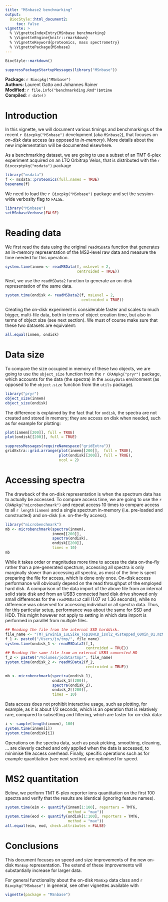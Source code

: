 ```yaml
---
title: "MSnbase2 benchmarking"
output:
  BiocStyle::html_document2:
     toc: false
vignette: >
  % \VignetteIndexEntry{MSnbase benchmarking}
  % \VignetteEngine{knitr::rmarkdown}
  % \VignetteKeyword{proteomics, mass spectrometry}
  % \VignettePackage{MSnbase}
---
```



```r
BiocStyle::markdown()
```

```r
suppressPackageStartupMessages(library("MSnbase"))
```

**Package**: `r Biocpkg("MSnbase")`<br />
**Authors**: Laurent Gatto and Johannes Rainer<br />
**Modified:** `r file.info("benchmarkding.Rmd")$mtime`<br />
**Compiled**: `r date()`

# Introduction

In this vignette, we will document various timings and benchmarkings
of the recent `r Biocpkg("MSnbase")` development (aka `MSnbase2`),
that focuses on *on-disk* data access (as opposed to
*in-memory*). More details about the new implementation will be
documented elsewhere.

As a benchmarking dataset, we are going to use a subset of an TMT
6-plex experiment acquired on an LTQ Orbitrap Velos, that is
distributed with the `r Biocexptpkg("msdata")` package

```r
library("msdata")
f <- msdata::proteomics(full.names = TRUE)
basename(f)
```

We need to load the `r Biocpkg("MSnbase")` package and set the
session-wide verbosity flag to `FALSE`.

```r
library("MSnbase")
setMSnbaseVerbose(FALSE)
```

# Reading data

We first read the data using the original `readMSData` function that
generates an in-memory representation of the MS2-level raw data and
measure the time needed for this operation.

```r
system.time(inmem <- readMSData(f, msLevel = 2,
                                centroided = TRUE))
```

Next, we use the `readMSData2` function to generate an on-disk
representation of the same data.

```r
system.time(ondisk <- readMSData2(f, msLevel = 2,
                                  centroided = TRUE))
```

Creating the on-disk experiment is considerable faster and scales to
much bigger, multi-file data, both in terms of object creation time,
but also in terms of object size (see next section). We must of course
make sure that these two datasets are equivalent:

```r
all.equal(inmem, ondisk)
```

# Data size

To compare the size occupied in memory of these two objects, we are
going to use the `object_size` function from the `r CRANpkg("pryr")`
package, which accounts for the data (the spectra) in the `assayData`
environment (as opposed to the `object.size` function from the `utils`
package).

```r
library("pryr")
object_size(inmem)
object_size(ondisk)
```

The difference is explained by the fact that for `ondisk`, the spectra
are not created and stored in memory; they are access on disk when
needed, such as for example for plotting:

```r
plot(inmem[[200]], full = TRUE)
plot(ondisk[[200]], full = TRUE)
```

```r
suppressMessages(requireNamespace("gridExtra"))
gridExtra::grid.arrange(plot(inmem[[200]],  full = TRUE),
                        plot(ondisk[[200]], full = TRUE),
                        ncol = 2)

```

# Accessing spectra

The drawback of the on-disk representation is when the spectrum data
has to actually be accessed. To compare access time, we are going to
use the `r CRANpkg("microbenchmark")` and repeat access 10 times to
compare access to all `r length(inmem)` and a single spectrum
in-memory (i.e. pre-loaded and constructed) and on-disk
(i.e. on-the-fly access).

```r
library("microbenchmark")
mb <- microbenchmark(spectra(inmem),
                     inmem[[200]],
                     spectra(ondisk),
                     ondisk[[200]],
                     times = 10)
mb
```

While it takes order or magnitudes more time to access the data on-the-fly
rather than a pre-generated spectrum, accessing all spectra is only marginally
slower than accessing all spectra, as most of the time is spent preparing the
file for access, which is done only once. On-disk access performance will
obviously depend on the read throughput of the employed hard disk. A comparison
of the data import of the above file from an internal solid state disk and from
an USB3 connected hard disk drive showed only small differences for the
`readMSData2` call (1.07 *vs* 1.36 seconds), while no difference was observed
for accessing individual or all spectra data. Thus, for this particular setup,
performance was about the same for SSD and HDD. This might however not apply to
setting in which data import is performed in parallel from multiple files.

```r
## Reading the file from the internal SSD harddisk.
file_name <- "TMT_Erwinia_1uLSike_Top10HCD_isol2_45stepped_60min_01.mzML.gz"
f_1 <- paste0("/Users/jo/tmp/", file_name)
system.time(ondisk_1 <- readMSData2(f_1,
                                    centroided = TRUE))
## Reading the same file from an external USB3 connected HD
f_2 <- paste0("/Volumes/jodata/tmp/", file_name)
system.time(ondisk_2 <- readMSData2(f_2,
                                    centroided = TRUE))

mb <- microbenchmark(spectra(ondisk_1),
                     ondisk_1[[200]],
                     spectra(ondisk_2),
                     ondisk_2[[200]],
                     times = 10)
```

Data access does not prohibit interactive usage, such as
plotting, for example, as it is about 1/2 seconds, which is an
operation that is relatively rare, compared to subsetting and
filtering, which are faster for on-disk data:

```r
i <- sample(length(inmem), 100)
system.time(inmem[i])
system.time(ondisk[i])
```

Operations on the spectra data, such as peak picking, smoothing,
cleaning, ... are cleverly cached and only applied when the data is
accessed, to minimise file access overhead. Finally, specific
operations such as for example quantitation (see next section) are
optimised for speed.

# MS2 quantitation

Below, we perform TMT 6-plex reporter ions quantitation on the first
100 spectra and verify that the results are identical (ignoring
feature names).

```r
system.time(eim <- quantify(inmem[1:100], reporters = TMT6,
                            method = "max"))
system.time(eod <- quantify(ondisk[1:100], reporters = TMT6,
                            method = "max"))
all.equal(eim, eod, check.attributes = FALSE)
```

# Conclusions

This document focuses on speed and size improvements of the new
on-disk `MSnExp` representation. The extend of these improvements will
substantially increase for larger data.

For general functionality about the on-disk `MSnExp` data class and
`r Biocpkg("MSnbase")` in general, see other vignettes available with

```r
vignette(package = "MSnbase")
```
